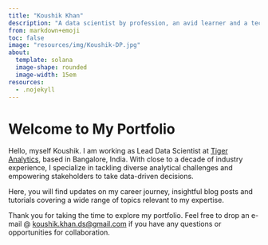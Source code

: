 ```yaml
---
title: "Koushik Khan"
description: "A data scientist by profession, an avid learner and a techie by heart."
from: markdown+emoji
toc: false
image: "resources/img/Koushik-DP.jpg"
about:
  template: solana
  image-shape: rounded
  image-width: 15em
resources:
  - .nojekyll
---
```


# Welcome to My Portfolio

Hello, myself Koushik. I am working as Lead Data Scientist at [Tiger Analytics](https://www.tigeranalytics.com/), based in Bangalore, India. With close to a decade of industry experience, I specialize in tackling diverse analytical challenges and empowering stakeholders to take data-driven decisions.

Here, you will find updates on my career journey, insightful blog posts and tutorials covering a wide range of topics relevant to my expertise.

Thank you for taking the time to explore my portfolio. Feel free to drop an e-mail @ [koushik.khan.ds@gmail.com](mailto:koushik.khan.ds@gmail.com) if you have any questions or opportunities for collaboration.
